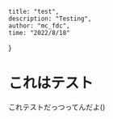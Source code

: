 

    title: "test",
    description: "Testing",
    author: "mc_fdc",
    time: "2022/8/18"
}

# これはテスト

これテストだっつってんだよ()

